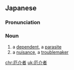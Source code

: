 ==Japanese==
{{ja-kanjitab|やく|かい|もの|k1=やっ|yomi=ok}}

===Pronunciation===
{{ja-pron|やっかいもの}}

===Noun===
{{ja-noun|やっかいもの}}

# a [[dependent]], a [[parasite]]
# a [[nuisance]], a [[troublemaker]]

[[chr:厄介者]]
[[uk:厄介者]]